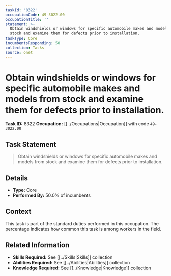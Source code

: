 ```yaml
---
taskId: '8322'
occupationCode: 49-3022.00
occupationTitle: ''
statement: >-
  Obtain windshields or windows for specific automobile makes and models from
  stock and examine them for defects prior to installation.
taskType: Core
incumbentsResponding: 50
collection: Tasks
source: onet
---
```

# Obtain windshields or windows for specific automobile makes and models from stock and examine them for defects prior to installation.

**Task ID:** 8322
**Occupation:** [[../Occupations|Occupation]] with code `49-3022.00`

## Task Statement

> Obtain windshields or windows for specific automobile makes and models from stock and examine them for defects prior to installation.

## Details

- **Type:** Core
- **Performed By:** 50.0% of incumbents

## Context

This task is part of the standard duties performed in this occupation. The percentage indicates how common this task is among workers in the field.

## Related Information

- **Skills Required:** See [[../Skills|Skills]] collection
- **Abilities Required:** See [[../Abilities|Abilities]] collection
- **Knowledge Required:** See [[../Knowledge|Knowledge]] collection
